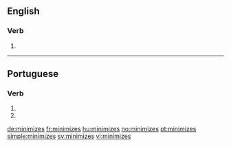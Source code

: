 ==English==

===Verb===
{{head|en|verb form}}

# {{en-third-person singular of|minimize}}

----

==Portuguese==

===Verb===
{{pt-verb-form}}

# {{pt-verb form of|minimizar|ar|subjunctive|present|singular|second}}
# {{pt-verb form of|minimizar|ar|imperative|negative|singular|second}}

[[de:minimizes]]
[[fr:minimizes]]
[[hu:minimizes]]
[[no:minimizes]]
[[pt:minimizes]]
[[simple:minimizes]]
[[sv:minimizes]]
[[vi:minimizes]]